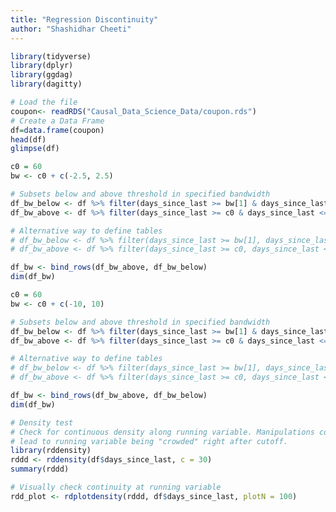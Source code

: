 ```yaml
---
title: "Regression Discontinuity"
author: "Shashidhar Cheeti"
---
```


```r
library(tidyverse)
library(dplyr)
library(ggdag)
library(dagitty)
```
```r
# Load the file
coupon<- readRDS("Causal_Data_Science_Data/coupon.rds")
# Create a Data Frame
df=data.frame(coupon)
head(df)
glimpse(df)
```

```r
c0 = 60
bw <- c0 + c(-2.5, 2.5)

# Subsets below and above threshold in specified bandwidth
df_bw_below <- df %>% filter(days_since_last >= bw[1] & days_since_last < c0)
df_bw_above <- df %>% filter(days_since_last >= c0 & days_since_last <= bw[2])

# Alternative way to define tables
# df_bw_below <- df %>% filter(days_since_last >= bw[1], days_since_last  < c0)
# df_bw_above <- df %>% filter(days_since_last >= c0, days_since_last <= bw[2])

df_bw <- bind_rows(df_bw_above, df_bw_below)
dim(df_bw)
```

```r
c0 = 60
bw <- c0 + c(-10, 10)

# Subsets below and above threshold in specified bandwidth
df_bw_below <- df %>% filter(days_since_last >= bw[1] & days_since_last < c0)
df_bw_above <- df %>% filter(days_since_last >= c0 & days_since_last <= bw[2])

# Alternative way to define tables
# df_bw_below <- df %>% filter(days_since_last >= bw[1], days_since_last  < c0)
# df_bw_above <- df %>% filter(days_since_last >= c0, days_since_last <= bw[2])

df_bw <- bind_rows(df_bw_above, df_bw_below)
dim(df_bw)
```

```r
# Density test
# Check for continuous density along running variable. Manipulations could 
# lead to running variable being "crowded" right after cutoff.
library(rddensity)
rddd <- rddensity(df$days_since_last, c = 30)
summary(rddd)
```

```r
# Visually check continuity at running variable
rdd_plot <- rdplotdensity(rddd, df$days_since_last, plotN = 100)
```




